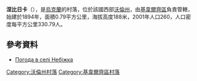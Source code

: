 {{coord|50|48|18|N|25|21|24|E|scale:30000|display=title}}

'''涅比日卡'''（{{lang-uk|Небіжка}}），是[[烏克蘭|烏克蘭]]的村落，位於該國西部[[沃倫州|沃倫州]]，由[[基韋爾齊區|基韋爾齊區]]負責管轄，始建於1894年，面積0.79平方公里，海拔高度188米，2001年人口260，人口密度每平方公里330.79人。

==參考資料==
* [http://weather.in.ua/ua/volynskaja/16676 Погода в селі Небіжка] {{Wayback|url=http://weather.in.ua/ua/volynskaja/16676 |date=20160305095235 }}

[[Category:沃倫州村落|Category:沃倫州村落]]
[[Category:基韋爾齊區村落|Category:基韋爾齊區村落]]


{{Volyn-geo-stub}}
